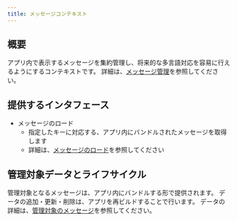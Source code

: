 ```yaml
---
title: メッセージコンテキスト
---
```


## 概要

アプリ内で表示するメッセージを集約管理し、将来的な多言語対応を容易に行えるようにするコンテキストです。
詳細は、[メッセージ管理](../application-architecture/message-configuration/overview)を参照してください。

## 提供するインタフェース

- メッセージのロード
  - 指定したキーに対応する、アプリ内にバンドルされたメッセージを取得します
  - 詳細は、[メッセージのロード](../application-architecture/message-configuration/load-message)を参照してください

## 管理対象データとライフサイクル

管理対象となるメッセージは、アプリ内にバンドルする形で提供されます。
データの追加・更新・削除は、アプリを再ビルドすることで行います。
データの詳細は、[管理対象のメッセージ](../application-architecture/message-configuration/manage-message)を参照してください。
